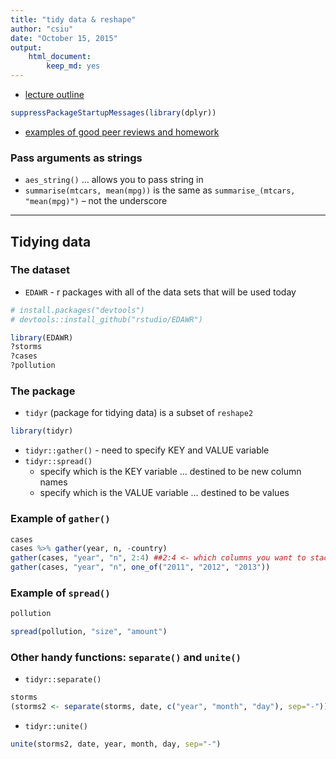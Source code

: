 ```yaml
---
title: "tidy data & reshape"
author: "csiu"
date: "October 15, 2015"
output: 
    html_document:
        keep_md: yes
---
```


- [lecture outline](http://stat545-ubc.github.io/cm012_tidy-data-factors.html)

```r
suppressPackageStartupMessages(library(dplyr))
```

- [examples of good peer reviews and homework](https://github.com/STAT545-UBC/2015_pvt-to-students-and-staff)

### Pass arguments as strings
- `aes_string()` ... allows you to pass string in
- `summarise(mtcars, mean(mpg))` is the same as `summarise_(mtcars, "mean(mpg)")` -- not the underscore

--- 

## Tidying data
### The dataset
- `EDAWR` - r packages with all of the data sets that will be used today
```r
# install.packages("devtools")
# devtools::install_github("rstudio/EDAWR")

library(EDAWR)
?storms
?cases
?pollution
```

### The package
- `tidyr` (package for tidying data) is a subset of `reshape2`

```r
library(tidyr)
```

- `tidyr::gather()` - need to specify KEY and VALUE variable
- `tidyr::spread()` 
    - specify which is the KEY variable ... destined to be new column names 
    - specify which is the VALUE variable ... destined to be values

### Example of `gather()`
```r
cases
cases %>% gather(year, n, -country)
gather(cases, "year", "n", 2:4) ##2:4 <- which columns you want to stack up
gather(cases, "year", "n", one_of("2011", "2012", "2013"))
```

### Example of `spread()`
```r
pollution

spread(pollution, "size", "amount")
```

### Other handy functions: `separate()` and `unite()`
- `tidyr::separate()`
```r
storms
(storms2 <- separate(storms, date, c("year", "month", "day"), sep="-"))
```

- `tidyr::unite()`
```r
unite(storms2, date, year, month, day, sep="-")
```
